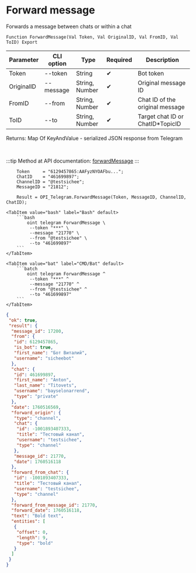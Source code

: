 ﻿---
sidebar_position: 11
description: Forward message and other functions to work with Telegram in the Open Integration Package, a free open-source integration library for 1C:Enterprise 8, OneScript and CLI
keywords: [1C, 1С, 1С:Enterprise, 1С:Enterprise 8.3, API, Integration, Services, Exchange, OneScript, CLI, Telegram]
---


# Forward message
 Forwards a message between chats or within a chat



`Function ForwardMessage(Val Token, Val OriginalID, Val FromID, Val ToID) Export`

  | Parameter | CLI option | Type | Required | Description |
  |-|-|-|-|-|
  | Token | --token | String | &#x2714; | Bot token |
  | OriginalID | --message | String, Number | &#x2714; | Original message ID |
  | FromID | --from | String, Number | &#x2714; | Chat ID of the original message |
  | ToID | --to | String, Number | &#x2714; | Target chat ID or ChatID*TopicID |

  
  Returns:  Map Of KeyAndValue - serialized JSON response from Telegram

<br/>

:::tip
Method at API documentation: [forwardMessage](https://core.telegram.org/bots/api#forwardmessage)
:::
<br/>


```bsl title="1C:Enterprise/OneScript code example"
    Token     = "6129457865:AAFyzNYOAFbu...";
    ChatID    = "461699897";
    ChannelID = "@testsichee";
    MessageID = "21812";

    Result = OPI_Telegram.ForwardMessage(Token, MessageID, ChannelID, ChatID);
```
 

 <Tabs>
  
    <TabItem value="bash" label="Bash" default>
        ```bash
            oint telegram ForwardMessage \
             --token "***" \
             --message "21770" \
             --from "@testsichee" \
             --to "461699897"
        ```
    </TabItem>
  
    <TabItem value="bat" label="CMD/Bat" default>
        ```batch
            oint telegram ForwardMessage ^
             --token "***" ^
             --message "21770" ^
             --from "@testsichee" ^
             --to "461699897"
        ```
    </TabItem>
</Tabs>


```json title="Result"
{
 "ok": true,
 "result": {
  "message_id": 17200,
  "from": {
   "id": 6129457865,
   "is_bot": true,
   "first_name": "Бот Виталий",
   "username": "sicheebot"
  },
  "chat": {
   "id": 461699897,
   "first_name": "Anton",
   "last_name": "Titovets",
   "username": "bayselonarrend",
   "type": "private"
  },
  "date": 1760516569,
  "forward_origin": {
   "type": "channel",
   "chat": {
    "id": -1001893407333,
    "title": "Тестовый канал",
    "username": "testsichee",
    "type": "channel"
   },
   "message_id": 21770,
   "date": 1760516118
  },
  "forward_from_chat": {
   "id": -1001893407333,
   "title": "Тестовый канал",
   "username": "testsichee",
   "type": "channel"
  },
  "forward_from_message_id": 21770,
  "forward_date": 1760516118,
  "text": "Bold text",
  "entities": [
   {
    "offset": 0,
    "length": 9,
    "type": "bold"
   }
  ]
 }
}
```
